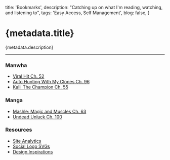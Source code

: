   title: 'Bookmarks',
  description: "Catching up on what I'm reading, watching, and listening to",
  tags: 'Easy Access, Self Management',
  blog: false,
}

# {metadata.title}

{metadata.description}

---

### Manwha

- [Viral Hit Ch. 52](https://mangadex.org/chapter/01640c05-8981-4a36-af8e-5e0e08d571ad/1)
- [Auto Hunting With My Clones Ch. 96](https://manhuaus.com/manga/auto-hunting-with-my-clones)
- [Kalli The Champion Ch. 55](https://manhuaus.com/manga/kalli-the-champion)

### Manga

- [Mashle: Magic and Muscles Ch. 63](https://mashle-manga.online)
- [Undead Unluck Ch. 100](https://readundeadunluck.com)

### Resources

- [Site Analytics](https://umami-rdt-li.vercel.app/share/3Aiazf1XBMaxwW30)
- [Social Logo SVGs](https://svgl.app)
- [Design Inspirations](https://www.curatorx.io/inspiration)
